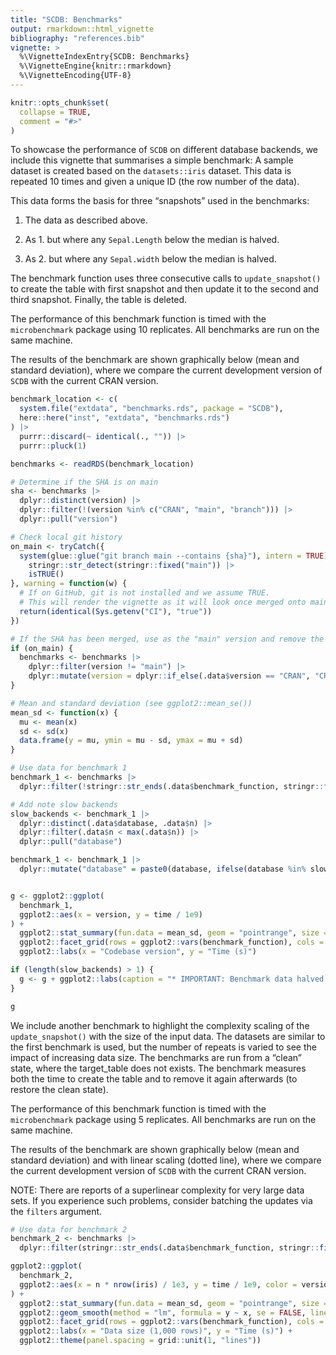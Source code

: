 ```yaml
---
title: "SCDB: Benchmarks"
output: rmarkdown::html_vignette
bibliography: "references.bib"
vignette: >
  %\VignetteIndexEntry{SCDB: Benchmarks}
  %\VignetteEngine{knitr::rmarkdown}
  %\VignetteEncoding{UTF-8}
---
```


```r
knitr::opts_chunk$set(
  collapse = TRUE,
  comment = "#>"
)
```

To showcase the performance of `SCDB` on different database backends, we include this vignette that summarises a simple
benchmark:
A sample dataset is created based on the `datasets::iris` dataset. This data is repeated 10 times and given a unique ID
(the row number of the data).

This data forms the basis for three "snapshots" used in the benchmarks:

1) The data as described above.

2) As 1. but where any `Sepal.Length` below the median is halved.

3) As 2. but where any `Sepal.width` below the median is halved.

The benchmark function uses three consecutive calls to `update_snapshot()` to create the table with first snapshot and
then update it to the second and third snapshot. Finally, the table is deleted.

The performance of this benchmark function is timed with the `microbenchmark` package using 10 replicates.
All benchmarks are run on the same machine.

The results of the benchmark are shown graphically below (mean and standard deviation), where we compare the current
development version of `SCDB` with the current CRAN version.

```r
benchmark_location <- c(
  system.file("extdata", "benchmarks.rds", package = "SCDB"),
  here::here("inst", "extdata", "benchmarks.rds")
) |>
  purrr::discard(~ identical(., "")) |>
  purrr::pluck(1)

benchmarks <- readRDS(benchmark_location)

# Determine if the SHA is on main
sha <- benchmarks |>
  dplyr::distinct(version) |>
  dplyr::filter(!(version %in% c("CRAN", "main", "branch"))) |>
  dplyr::pull("version")

# Check local git history
on_main <- tryCatch({
  system(glue::glue("git branch main --contains {sha}"), intern = TRUE) |>
    stringr::str_detect(stringr::fixed("main")) |>
    isTRUE()
}, warning = function(w) {
  # If on GitHub, git is not installed and we assume TRUE.
  # This will render the vignette as it will look once merged onto main.
  return(identical(Sys.getenv("CI"), "true"))
})

# If the SHA has been merged, use as the "main" version and remove the other, older, main version
if (on_main) {
  benchmarks <- benchmarks |>
    dplyr::filter(version != "main") |>
    dplyr::mutate(version = dplyr::if_else(.data$version == "CRAN", "CRAN", "development"))
}

# Mean and standard deviation (see ggplot2::mean_se())
mean_sd <- function(x) {
  mu <- mean(x)
  sd <- sd(x)
  data.frame(y = mu, ymin = mu - sd, ymax = mu + sd)
}
```

```r
# Use data for benchmark 1
benchmark_1 <- benchmarks |>
  dplyr::filter(!stringr::str_ends(.data$benchmark_function, stringr::fixed("complexity")))

# Add note slow backends
slow_backends <- benchmark_1 |>
  dplyr::distinct(.data$database, .data$n) |>
  dplyr::filter(.data$n < max(.data$n)) |>
  dplyr::pull("database")

benchmark_1 <- benchmark_1 |>
  dplyr::mutate("database" = paste0(database, ifelse(database %in% slow_backends, "*", "")))


g <- ggplot2::ggplot(
  benchmark_1,
  ggplot2::aes(x = version, y = time / 1e9)
) +
  ggplot2::stat_summary(fun.data = mean_sd, geom = "pointrange", size = 0.5, linewidth = 1) +
  ggplot2::facet_grid(rows = ggplot2::vars(benchmark_function), cols = ggplot2::vars(database)) +
  ggplot2::labs(x = "Codebase version", y = "Time (s)")

if (length(slow_backends) > 1) {
  g <- g + ggplot2::labs(caption = "* IMPORTANT: Benchmark data halved for this backend!")
}

g
```


We include another benchmark to highlight the complexity scaling of the `update_snapshot() ` with the size of the input
data. The datasets are similar to the first benchmark is used, but the number of repeats is varied to see the impact of
increasing data size. The benchmarks are run from a "clean" state, where the target_table does not exists. The benchmark
measures both the time to create the table and to remove it again afterwards (to restore the clean state).

The performance of this benchmark function is timed with the `microbenchmark` package using 5 replicates.
All benchmarks are run on the same machine.

The results of the benchmark are shown graphically below (mean and standard deviation) and with linear scaling (dotted 
line), where we compare the current development version of `SCDB` with the current CRAN version.

NOTE: There are reports of a superlinear complexity for very large data sets. If you experience such problems, consider
batching the updates via the `filters` argument.

```r
# Use data for benchmark 2
benchmark_2 <- benchmarks |>
  dplyr::filter(stringr::str_ends(.data$benchmark_function, stringr::fixed("complexity")))

ggplot2::ggplot(
  benchmark_2,
  ggplot2::aes(x = n * nrow(iris) / 1e3, y = time / 1e9, color = version)
) +
  ggplot2::stat_summary(fun.data = mean_sd, geom = "pointrange", size = 0.5, linewidth = 1) +
  ggplot2::geom_smooth(method = "lm", formula = y ~ x, se = FALSE, linetype = 3) +
  ggplot2::facet_grid(rows = ggplot2::vars(benchmark_function), cols = ggplot2::vars(database)) +
  ggplot2::labs(x = "Data size (1,000 rows)", y = "Time (s)") +
  ggplot2::theme(panel.spacing = grid::unit(1, "lines"))
```
